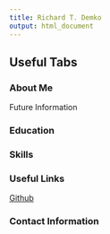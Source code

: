 ```yaml
---
title: Richard T. Demko
output: html_document
---
```


## Useful Tabs {.tabset }

### About Me 
Future Information

### Education 

### Skills 

### Useful Links 
[Github](https://github.com/rdemko2332)

### Contact Information 


